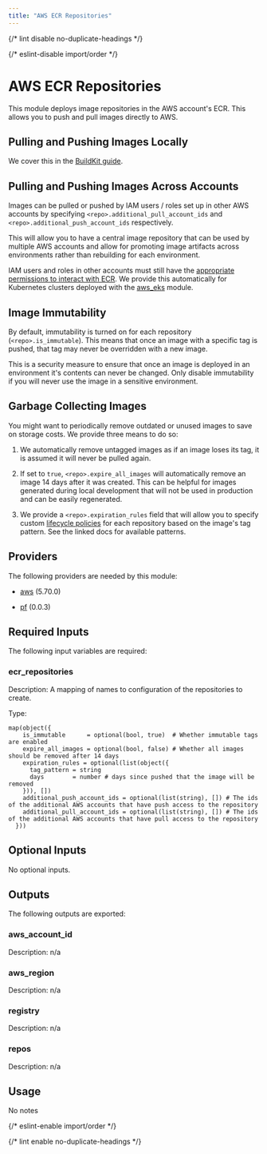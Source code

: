 ```yaml
---
title: "AWS ECR Repositories"
---
```



{/* lint disable no-duplicate-headings */}

{/* eslint-disable import/order */}

<ModuleHeader
  name="aws_ecr_repos"
  sourceHref="https://github.com/Panfactum/stack/tree/__PANFACTUM_VERSION_EDGE__/packages/infrastructure/aws_ecr_repos"
  status="stable"
  type="direct"
/>

# AWS ECR Repositories

This module deploys image repositories in the AWS account's ECR. This allows you to push and pull images
directly to AWS.

## Pulling and Pushing Images Locally

We cover this in the [BuildKit guide](/docs/edge/guides/addons/buildkit/installing).

## Pulling and Pushing Images Across Accounts

Images can be pulled or pushed by IAM users / roles set up in other AWS accounts by specifying `<repo>.additional_pull_account_ids`
and `<repo>.additional_push_account_ids` respectively.

This will allow you to have a central image repository that can be used by multiple AWS accounts and allow for promoting
image artifacts across environments rather than rebuilding for each environment.

IAM users and roles in other accounts must still have the
[appropriate permissions to interact with ECR](https://docs.aws.amazon.com/AmazonECR/latest/userguide/repository-policy-examples.html).
We provide this automatically for Kubernetes clusters deployed with the [aws_eks](/docs/edge/reference/infrastructure-modules/direct/aws/aws_eks)
module.

## Image Immutability

By default, immutability is turned on for each repository (`<repo>.is_immutable`). This means that once
an image with a specific tag is pushed, that tag may never be overridden with a new image.

This is a security measure to ensure that once an image is deployed in an environment it's contents can
never be changed. Only disable immutability if you will never use the image in a sensitive environment.

## Garbage Collecting Images

You might want to periodically remove outdated or unused images to save on storage costs. We provide
three means to do so:

1. We automatically remove untagged images as if an image loses its tag, it is assumed it will never be pulled again.

2. If set to `true`, `<repo>.expire_all_images` will automatically remove an image 14 days after it was created. This
   can be helpful for images generated during local development that will not be used in production and can be easily
   regenerated.

3. We provide a `<repo>.expiration_rules` field that will allow you to specify custom
   [lifecycle policies](https://docs.aws.amazon.com/AmazonECR/latest/userguide/lpp_creation.html) for
   each repository based on the image's tag pattern. See the linked docs for available patterns.

## Providers

The following providers are needed by this module:

- [aws](https://registry.terraform.io/providers/hashicorp/aws/5.70.0/docs) (5.70.0)

- [pf](https://registry.terraform.io/providers/panfactum/pf/0.0.3/docs) (0.0.3)

## Required Inputs

The following input variables are required:

### ecr_repositories

Description: A mapping of names to configuration of the repositories to create.

Type:

```hcl
map(object({
    is_immutable      = optional(bool, true)  # Whether immutable tags are enabled
    expire_all_images = optional(bool, false) # Whether all images should be removed after 14 days
    expiration_rules = optional(list(object({
      tag_pattern = string
      days        = number # days since pushed that the image will be removed
    })), [])
    additional_push_account_ids = optional(list(string), []) # The ids of the additional AWS accounts that have push access to the repository
    additional_pull_account_ids = optional(list(string), []) # The ids of the additional AWS accounts that have pull access to the repository
  }))
```

## Optional Inputs

No optional inputs.

## Outputs

The following outputs are exported:

### aws_account_id

Description: n/a

### aws_region

Description: n/a

### registry

Description: n/a

### repos

Description: n/a

## Usage

No notes

{/* eslint-enable import/order */}

{/* lint enable no-duplicate-headings */}
